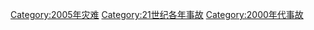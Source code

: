 {{Year by category
|m=2
|c=0
|d=0
|y=5
|cat=事故
|sortkey=事故
|parent=21世纪各年事故
|subcat=2000年代事故
}}

[[Category:2005年灾难|Category:2005年灾难]]
[[Category:21世纪各年事故|Category:21世纪各年事故]]
[[Category:2000年代事故|Category:2000年代事故]]